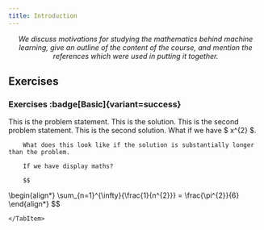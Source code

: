 ```yaml
---
title: Introduction
---
```




<div style="text-align: center"><em>
	We discuss motivations for studying the mathematics behind machine learning, give an outline of the content of the course, and mention the references which were used in putting it together.
</em></div>

## Exercises
### Exercises :badge[Basic]{variant=success}
<Tabs>
	<TabItem label="Problem">
	This is the problem statement.
	</TabItem>
	<TabItem label="Solution">
		This is the solution.
	</TabItem>
</Tabs>

<Tabs>
	<TabItem label="Problem">
	This is the second problem statement.
	</TabItem>
	<TabItem label="Solution">
		This is the second solution. What if we have $ x^{2} $.

		What does this look like if the solution is substantially longer than the problem.

		If we have display maths?

		$$
\begin{align*}
			\sum_{n=1}^{\infty}{\frac{1}{n^{2}}} = \frac{\pi^{2}}{6}
		\end{align*}
$$

	</TabItem>
</Tabs>

